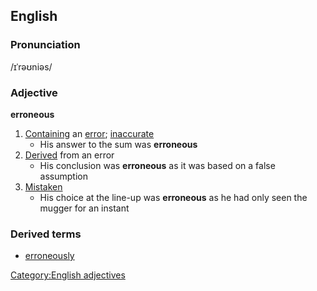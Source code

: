 ==English==
===Pronunciation===
/ɪˈrəʊniəs/
===Adjective===
'''erroneous'''

#[[Containing]] an [[error]]; [[inaccurate]]
#* His answer to the sum was '''erroneous'''
#[[Derived]] from an error
#* His conclusion was '''erroneous''' as it was based on a false assumption
#[[Mistaken]]
#* His choice at the line-up was '''erroneous''' as he had only seen the mugger for an instant

===Derived terms===
*[[erroneously]]
[[Category:English adjectives]]